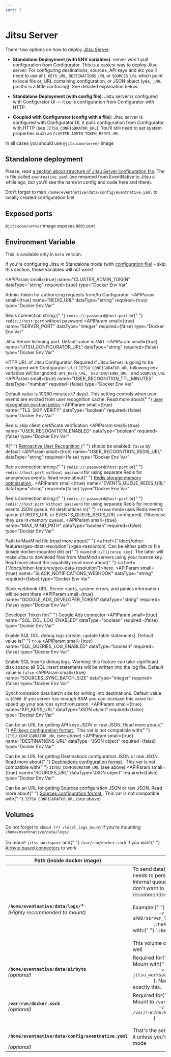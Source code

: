 ```yaml
---
sort: 3
---
```


# Jitsu Server

There' two options on how to deploy [Jitsu Server](/docs/deployment).

- **Standalone Deployment (with ENV variables)**: server won't pull configuration from Configurator. This is a
  easiest way to deploy Jitsu server. For configuring destinations, sources, API keys and etc you'll need to use
  `API_KEYS_URL`, `DESTINATIONS_URL` or `SOURCES_URL` which point to local file or, URL containing configuration, or JSON object
  (yes, `_URL` postfix is a little confusing). See detailed explanation below.

- **Standalone Deployment (with config file)**: Jistu server is configured with Configurator UI — it pulls configuration
  from Configurator with HTTP.

- **Coupled with Configurator (config with a file)**: Jitsu server is configured with Configurator UI, it pulls configuration
  from Configurator with HTTP (see `JITSU_CONFIGURATOR_URL`). You'll still need to set system properties such as `CLUSTER_ADMIN_TOKEN`,
  `REDIS_URL`

In all cases you should use `@jitsucom/server` image

## Standalone deployment

Please, read [a section about structure of Jitsu Server configuration file](/docs/configuration). The is
file called `eventnative.yaml` (we renamed from EventNative to Jitsu a while ago, but you'll see the name in config and code here and there).

Don't forget to map `/home/eventnative/data/config/eventnative.yaml` to locally created configuration file!

## Exposed ports

`@jitsucom/server` image exposes `8001` port

## Environment Variable

<Hint>
  This is available only in <code inline={true}>beta</code> version.
</Hint>

If you're configuring Jitsu in Standalone mode (with [configuration file](/docs/configuration)) - skip this section,
those variables will not work!

<APIParam
  small={true}
  name="CLUSTER_ADMIN_TOKEN"
  dataType="string"
  required={true}
  type="Docker Env Var"
>
  Admin Token for authorizing requests from/to Configurator.
</APIParam>
<APIParam
  small={true}
  name="REDIS_URL"
  dataType="string"
  required={true}
  type="Docker Env Var"
>
  Redis connection string:{" "}
  <code inline={true}>redis://:password@host:port</code> or{" "}
  <code inline={true}>redis://host:port</code> without password
</APIParam>
<APIParam
  small={true}
  name="SERVER_PORT"
  dataType="integer"
  required={false}
  type="Docker Env Var"
>
  Jitsu Server listening port. Default value is <code inline={true}>8001</code>.
</APIParam>
<APIParam
  small={true}
  name="JITSU_CONFIGURATOR_URL"
  dataType="string"
  required={false}
  type="Docker Env Var"
>
  HTTP URL of Jitsu Configurator. Required if Jitsu Server is going to be
  configured with Configurator UI. If
  <code inline={true}>JITSU_CONFIGURATOR_URL</code> following env variables will
  be ignored: <code inline={true}>API_KEYS_URL</code>, <code inline={true}>
    DESTINATIONS_URL
  </code> and
  <code inline={true}>SOURCES_URL</code>
</APIParam>
<APIParam
  small={true}
  name="USER_RECOGNITION_TTL_MINUTES"
  dataType="number"
  required={false}
  type="Docker Env Var"
>
  Default value is 10080 minutes (7 days). This setting controls when user
  events are evicted from user recognition cache. Read more about{" "}
  <a href="/docs/other-features/retroactive-user-recognition/redis-optimization">
    user recognition eviction policy
  </a>
</APIParam>
<APIParam
  small={true}
  name="TLS_SKIP_VERIFY"
  dataType="boolean"
  required={false}
  type="Docker Env Var"
>
  Redis: skip client certificate verification
</APIParam>
<APIParam
  small={true}
  name="USER_RECOGNITION_ENABLED"
  dataType="boolean"
  required={false}
  type="Docker Env Var"
>
  If{" "}
  <a href="/docs/other-features/retroactive-user-recognition">
    Retroactive User Recognition
  </a>{" "}
  should be enabled.
  <code inline={true}>false</code> by default
</APIParam>
<APIParam
  small={true}
  name="USER_RECOGNITION_REDIS_URL"
  dataType="string"
  required={false}
  type="Docker Env Var"
>
  Redis connection string:{" "}
  <code inline={true}>redis://:password@host:port</code> or{" "}
  <code inline={true}>redis://host:port without password</code> for using
  separate Redis for anonymous events. Read more about{" "}
  <a href="/docs/other-features/redis-storage-memory-optimization">
    Redis storage memory optimization
  </a>
  .
</APIParam>
<APIParam
  small={true}
  name="EVENTS_QUEUE_REDIS_URL"
  dataType="string"
  required={false}
  type="Docker Env Var"
>
  Redis connection string:{" "}
  <code inline={true}>redis://:password@host:port</code> or{" "}
  <code inline={true}>redis://host:port without password</code> for using
  separate Redis for incoming events JSON queue. All destinations in{" "}
  <code inline="true">stream</code> mode uses Redis events queue (if REDIS_URL
  or EVENTS_QUEUE_REDIS_URL configured). Otherwise they use in-memory queue).
</APIParam>
<APIParam
  small={true}
  name="MAX_MIND_PATH"
  dataType="boolean"
  required={false}
  type="Docker Env Var"
>
  Path to MaxMind file (read more about{" "}
  <a href={"/docs/other-features/geo-data-resolution"}>geo-resolution</a>). Can
  be either path to file (inside docker-mounted dir) or{" "}
  <code inline={true}>maxmind://[license key]</code>. The latter will make Jitsu
  to download files from MaxMind servers using your license key. Read more about
  the capability read more about{" "}
  <a href={"/docs/other-features/geo-data-resolution"}>here</a>.
</APIParam>
<APIParam
  small={true}
  name="SLACK_NOTIFICATIONS_WEBHOOK"
  dataType="string"
  required={false}
  type="Docker Env Var"
>
  Slack webhook URL. Server starts, system errors, and panics information will
  be sent there
</APIParam>
<APIParam
  small={true}
  name="GOOGLE_ADS_DEVELOPER_TOKEN"
  dataType="string"
  required={false}
  type="Docker Env Var"
>
  Developer Token for{" "}
  <a href="/docs/sources/google-ads">Google Ads connector</a>
</APIParam>
<APIParam
  small={true}
  name="SQL_DDL_LOG_ENABLED"
  dataType="boolean"
  required={false}
  type="Docker Env Var"
>
  Enable SQL DDL debug logs (create, update table statements). Default value is{" "}
  <code inline="true">true</code>
</APIParam>
<APIParam
  small={true}
  name="SQL_QUERIES_LOG_ENABLED"
  dataType="boolean"
  required={false}
  type="Docker Env Var"
>
  Enable SQL inserts debug logs. Warning: this feature can take significant disk
  space: all SQL insert statements will be written into the log file. Default
  value is <code inline="false">false</code>
</APIParam>
<APIParam
  small={true}
  name="SOURCES_SYNC_BATCH_SIZE"
  dataType="integer"
  required={false}
  type="Docker Env Var"
>
  Synchronization data batch size for writing into destinations. Default value
  is <code inline="false">10000</code>. If you server has enough RAM you can
  increase this value for speed up your sources synchronization.
</APIParam>
<APIParam
  small={true}
  name="API_KEYS_URL"
  dataType="JSON object"
  required={false}
  type="Docker Env Var"
>
  Can be an URL for getting API keys JSON or raw JSON. Read more about{" "}
  <a href="/docs/configuration/authorization#http-url">
    API keys configuration format
  </a>
  . This var is not compatible with{" "}
  <code inline={true}>JITSU_CONFIGURATOR_URL</code> (see above)
</APIParam>
<APIParam
  small={true}
  name="DESTINATIONS_URL"
  dataType="JSON object"
  required={false}
  type="Docker Env Var"
>
  Can be an URL for getting Destinations configuration JSON or raw JSON. Read
  more about{" "}
  <a href="/docs/destinations-configuration#configuring-destinations-via-http--endpoint">
    Destinations configuration format
  </a>
  . This var is not compatible with{" "}
  <code inline={true}>JITSU_CONFIGURATOR_URL</code> (see above)
</APIParam>
<APIParam
  small={true}
  name="SOURCES_URL"
  dataType="JSON object"
  required={false}
  type="Docker Env Var"
>
  Can be an URL for getting Sources configuration JSON or raw JSON. Read more
  about{" "}
  <a href="/docs/sources-configuration#configuring-sources-via-http--endpoint">
    Sources configuration format
  </a>
  . This var is not compatible with{" "}
  <code inline={true}>JITSU_CONFIGURATOR_URL</code> (see above)
</APIParam>

## Volumes

<Hint>
  Do not forget to <code inline={true}>chmod 777 /local_logs_mount</code> if
  you're mounting
  <code inline={true}>/home/eventnative/data/logs/</code>
  <br />
  <br />
  Do mount <code inline={true}>jitsu_workspace</code> and{" "}
  <code inline={true}>/var/run/docker.sock</code> if you want{" "}
  <a href="/docs/sources-configuration/airbyte">Airbyte based connectors</a> to
  work
</Hint>

<table>
  <thead>
    <tr>
      <th>Path (inside docker image)</th>
      <th>Description</th>
    </tr>
  </thead>
  <tbody>
    <tr>
      <td>
        <b>
          <code inline={true}>/home/eventnative/data/logs/</code>*
        </b>
        <br />
        <i>(Highly recommended to mount)</i>
      </td>
      <td>
        To send data{" "}
        <a href="/docs/destinations-configuration">in batches to destination</a>
        , Jitsu needs to persist current batch on local disk. Internal queues
        are also persisted locally. If you don't want to loose the data, it's
        highly recommended to mount this volume. <br />
        <br />
        Example:{" "}
        <code inline={true}>
          -v $PWD/server_logs/:/home/eventnative/data/logs/
        </code>
        , make sure that the volume is writable with:{" "}
        <code inline={true}>`chmod 777 $PWD/server_logs/</code>
        <br />
        <br />
        This volume contains server application logs as well
      </td>
    </tr>
    <tr>
      <td>
        <b>
          <code inline={true}>/home/eventnative/data/airbyte</code>
        </b>
        <br />
        <i>(optional)</i>
      </td>
      <td>
        Required for{" "}
        <a href="/docs/sources-configuration/airbyte">Airbyte connectors</a>{" "}
        support. Mount with{" "}
        <code inline={true}>
          -v jitsu_workspace:/home/eventnative/data/airbyte
        </code>
        ). Name <code inline={true}>jitsu_workspace</code> should be exactly
        this.
      </td>
    </tr>
    <tr>
      <td>
        <b>
          <code inline={true}>/var/run/docker.sock</code>
        </b>
        <br />
        <i>(optional)</i>
      </td>
      <td>
        Required for{" "}
        <a href="/docs/sources-configuration/airbyte">Airbyte connectors</a>{" "}
        support. Mount to <code inline={true}>/var/run/docker.sock</code>
        (with <code inline={true}>
          -v /var/run/docker.sock:/var/run/docker.sock
        </code>)
      </td>
    </tr>
    <tr>
      <td>
        <b>
          <code inline={true}>
            /home/eventnative/data/config/eventnative.yaml
          </code>
        </b>
        <br />
        <i>(optional)</i>
      </td>
      <td>
        That's the server configuration file. Do not touch it unless you're
        configuring Jitsu in standalone mode
      </td>
    </tr>
  </tbody>
</table>

